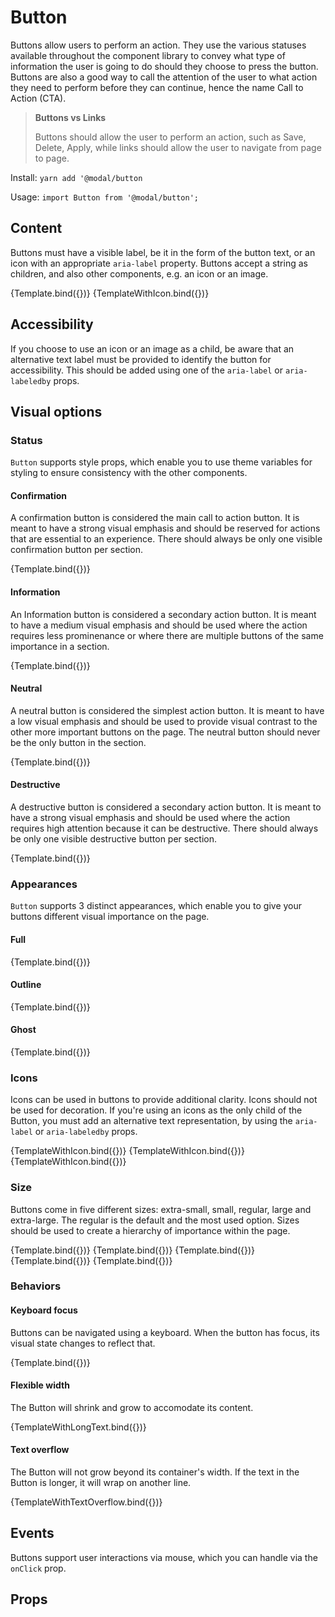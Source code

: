 
<Meta title="Components/Button" component={Button} />

# Button

Buttons allow users to perform an action. They use the various statuses available throughout the component library to convey what type of information the user is going to do should they choose to press the button. Buttons are also a good way to call the attention of the user to what action they need to perform before they can continue, hence the name Call to Action (CTA).

> **Buttons vs Links**
>
> Buttons should allow the user to perform an action, such as Save, Delete, Apply, while links should allow the user to navigate from page to page.

Install: `yarn add '@modal/button`

Usage: `import Button from '@modal/button';`

## Content

Buttons must have a visible label, be it in the form of the button text, or an icon with an appropriate `aria-label` property. Buttons accept a string as children, and also other components, e.g. an icon or an image.

<Canvas>
  <Story name="Simple button" args={{ action: 'neutral' }}>
    {Template.bind({})}
  </Story>
  <Story name="Icon button" args={{ 'aria-label': 'Confirm' }}>
    {TemplateWithIcon.bind({})}
  </Story>
</Canvas>

## Accessibility

If you choose to use an icon or an image as a child, be aware that an alternative text label must be provided to identify the button for accessibility. This should be added using one of the `aria-label` or `aria-labeledby` props.

## Visual options

### Status

`Button` supports style props, which enable you to use theme variables for styling to ensure consistency with the other components.

#### Confirmation

A confirmation button is considered the main call to action button. It is meant to have a strong visual emphasis and should be reserved for actions that are essential to an experience. There should always be only one visible confirmation button per section.

<Canvas>
  <Story name="Confirmation" args={{ action: 'confirmation' }}>
    {Template.bind({})}
  </Story>
</Canvas>

#### Information

An Information button is considered a secondary action button. It is meant to have a medium visual emphasis and should be used where the action requires less prominenance or where there are multiple buttons of the same importance in a section.

<Canvas>
  <Story name="Information" args={{ action: 'information' }}>
    {Template.bind({})}
  </Story>
</Canvas>

#### Neutral

A neutral button is considered the simplest action button. It is meant to have a low visual emphasis and should be used to provide visual contrast to the other more important buttons on the page. The neutral button should never be the only button in the section.

<Canvas>
  <Story name="Neutral" args={{ action: 'neutral' }}>
    {Template.bind({})}
  </Story>
</Canvas>

#### Destructive

A destructive button is considered a secondary action button. It is meant to have a strong visual emphasis and should be used where the action requires high attention because it can be destructive. There should always be only one visible destructive button per section.

<Canvas>
  <Story name="Destructive" args={{ action: 'destructive' }}>
    {Template.bind({})}
  </Story>
</Canvas>

### Appearances

`Button` supports 3 distinct appearances, which enable you to give your buttons different visual importance on the page.

#### Full

<Canvas>
  <Story name="Full" args={{ appearance: 'full' }}>
    {Template.bind({})}
  </Story>
</Canvas>

#### Outline

<Canvas>
  <Story name="Outline" args={{ appearance: 'outline' }}>
    {Template.bind({})}
  </Story>
</Canvas>

#### Ghost

<Canvas>
  <Story name="Ghost" args={{ appearance: 'ghost' }}>
    {Template.bind({})}
  </Story>
</Canvas>

### Icons

Icons can be used in buttons to provide additional clarity. Icons should not be used for decoration. If you're using an icons as the only child of the Button, you must add an alternative text representation, by using the `aria-label` or `aria-labeledby` props.

<Canvas>
  <Story name="Full with icon" args={{ appearance: 'full' }}>
    {TemplateWithIcon.bind({})}
  </Story>
  <Story name="OUtline with icon" args={{ appearance: 'outline' }}>
    {TemplateWithIcon.bind({})}
  </Story>
  <Story name="Outline with icon" args={{ appearance: 'ghost' }}>
    {TemplateWithIcon.bind({})}
  </Story>
</Canvas>

### Size

Buttons come in five different sizes: extra-small, small, regular, large and extra-large. The regular is the default and the most used option. Sizes should be used to create a hierarchy of importance within the page.

<Canvas>
  <Story name="Extra small" args={{ size: 'xs' }}>
    {Template.bind({})}
  </Story>
  <Story name="Small" args={{ size: 'sm' }}>
    {Template.bind({})}
  </Story>
  <Story name="Normal" args={{ size: 'base' }}>
    {Template.bind({})}
  </Story>
  <Story name="Large" args={{ size: 'lg' }}>
    {Template.bind({})}
  </Story>
  <Story name="Extra large" args={{ size: 'xl' }}>
    {Template.bind({})}
  </Story>
</Canvas>

### Behaviors

#### Keyboard focus

Buttons can be navigated using a keyboard. When the button has focus, its visual state changes to reflect that.

<Canvas>
  <Story name="Keyboard focus" args={{ autoFocus: true }}>
    {Template.bind({})}
  </Story>
</Canvas>

#### Flexible width

The Button will shrink and grow to accomodate its content.

<Canvas>
  <Story name="Flexible width" args={{ size: 'base' }}>
    {TemplateWithLongText.bind({})}
  </Story>
</Canvas>

#### Text overflow

The Button will not grow beyond its container's width. If the text in the Button is longer, it will wrap on another line.

<Canvas>
  <Story name="Text overflow" args={{ size: 'base' }}>
    {TemplateWithTextOverflow.bind({})}
  </Story>
</Canvas>

## Events

Buttons support user interactions via mouse, which you can handle via the `onClick` prop.

<ExampleOnPress />

## Props

<ArgsTable of={Button} />
